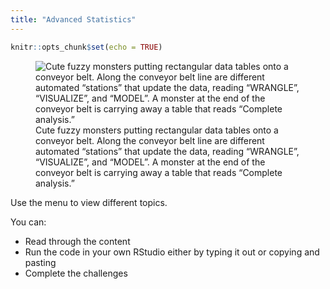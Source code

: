 ```yaml
---
title: "Advanced Statistics"
---
```


```r
knitr::opts_chunk$set(echo = TRUE)
```

![Cute fuzzy monsters putting rectangular data tables onto a conveyor belt. Along the conveyor belt line are different automated “stations” that update the data, reading “WRANGLE”, “VISUALIZE”, and “MODEL”. A monster at the end of the conveyor belt is carrying away a table that reads “Complete analysis.”](./images/tidydata_5.jpg)

Use the menu to view different topics.

You can:

* Read through the content
* Run the code in your own RStudio either by typing it out or copying and pasting
* Complete the challenges